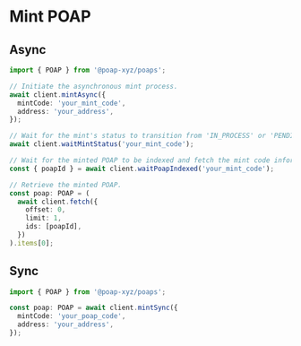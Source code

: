 # Mint POAP

## Async

```typescript
import { POAP } from '@poap-xyz/poaps';

// Initiate the asynchronous mint process.
await client.mintAsync({
  mintCode: 'your_mint_code',
  address: 'your_address',
});

// Wait for the mint's status to transition from 'IN_PROCESS' or 'PENDING' states.
await client.waitMintStatus('your_mint_code');

// Wait for the minted POAP to be indexed and fetch the mint code information related to the Mint Code.
const { poapId } = await client.waitPoapIndexed('your_mint_code');

// Retrieve the minted POAP.
const poap: POAP = (
  await client.fetch({
    offset: 0,
    limit: 1,
    ids: [poapId],
  })
).items[0];
```

## Sync

```typescript
import { POAP } from '@poap-xyz/poaps';

const poap: POAP = await client.mintSync({
  mintCode: 'your_poap_code',
  address: 'your_address',
});
```
